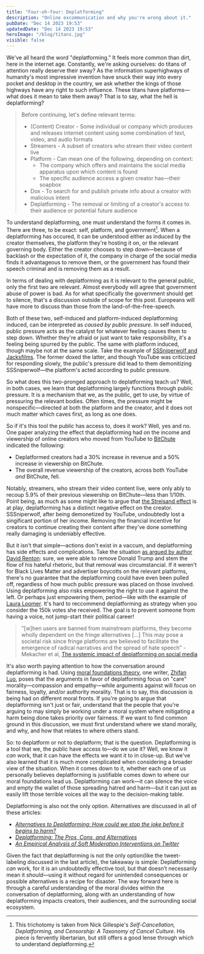 ```yaml
---
title: "Four-oh-four: Deplatforming"
description: "Online excommunication and why you're wrong about it."
pubDate: "Dec 14 2023 19:53"
updatedDate: "Dec 14 2023 19:53"
heroImage: "/blog/titans.jpg"
visible: false
---
```


We've all heard the word "deplatforming." It feels more common than dirt, here in the internet age. Constantly, we're asking ourselves: do titans of attention really deserve their sway? As the information superhighways of humanity's most impressive invention have snuck their way into every pocket and desktop in the country, we ask whether the kings of those highways have any right to such influence. These titans have platforms—what does it mean to take them away? That is to say, what the hell is deplatforming?

> Before continuing, let's define relevant terms:
>
> - (Content) Creator - Some individual or company which produces and releases internet content using some combination of text, video, and audio formats
> - Streamers - A subset of creators who stream their video content live
> - Platform - Can mean one of the following, depending on context:
>   - The company which offers and maintains the social media apparatus upon which content is found
>   - The specific audience access a given creator has—their soapbox
> - Dox - To search for and publish private info about a creator with malicious intent
> - Deplatforming - The removal or limiting of a creator's access to their audience or potential future audience
>

To understand deplatforming, one must understand the forms it comes in. There are three, to be exact: self, platform, and government[^1]. When a deplatforming has occured, it can be understood either as induced by the creator themselves, the platform they're hosting it on, or the relevant governing body. Either the creator chooses to step down—because of backlash or the expectation of it, the company in charge of the social media finds it advantageous to remove them, or the government has found their speech criminal and is removing them as a result.

In terms of dealing with deplatforming as it is relevant to the general public, only the first two are relevant. Almost everybody will agree that government abuse of power is bad. As for what specifically the government should get to silence, that's a discussion outside of scope for this post. Europeans will have more to discuss than those from the land-of-the-free-speech. 

Both of these two, self-induced and platform-induced deplatforming induced, can be interpreted as *caused by public pressure*. In self induced, public pressure acts as the catalyst for whatever feeling causes them to step down. Whether they're afraid or just want to take responsibility, it's a feeling being spurred by the public. The same with platform induced, though maybe not at the same scale. Take the example of [SSSniperwolf and Jacksfilms](https://time.com/6326625/sssniperwolf-jacksfilms-youtube-demonetize/). The former doxed the latter, and though YouTube was criticized for responding slowly, the public's pressure did lead to them demonitizing SSSniperwolf—the platform's acted according to public pressure.

So what does this two-pronged approach to deplatforming teach us? Well, in both cases, we learn that deplatforming largely functions through public pressure. It is a mechanism that we, as the public, get to use, by virtue of pressuring the relevant bodies. Often times, the pressure might be nonspecific—directed at both the platform and the creator, and it does not much matter which caves first, as long as one does.

So if it's this tool the public has access to, does it work? Well, yes and no. One paper analyzing the effect that deplatforming had on the income and viewership of online creators who moved from YouTube to [BitChute](https://en.wikipedia.org/wiki/BitChute) indicated the following:

- Deplatformed creators had a 30% increase in revenue and a 50% increase in viewership on BitChute.
- The overall revenue viewership of the creators, across both YouTube *and* BitChute, fell.

Notably, streamers, who stream their video content live, were only ably to recoup 5.9% of their previous viewership on BitChute—less than 1/10th. Point being, as much as some might like to argue that [the Streisand effect](https://en.wikipedia.org/wiki/Streisand_effect) is at play, deplatforming has a distinct negative effect on the creator. SSSniperwolf, after being demonetized by YouTube, undoubtedly lost a singificant portion of her income. Removing the financial incentive for creators to continue creating their content after they've done something really damaging is undeniably effective.

But it isn't that simple—actions don't exist in a vaccum, and deplatforming has side effects and complications. Take the situation [as argued by author David Renton](https://newpol.org/issue_post/deplatforming-the-risk-of-success/): sure, we were able to remove Donald Trump and stem the flow of his hateful rhetoric, but that removal was circumstancial. If it weren't for Black Lives Matter and advertiser boycotts on the relevant platforms, there's no guarantee that the deplatforming could have even been pulled off, regardless of how much public pressure was placed on those involved. Using deplatforming also risks empowering the right to use it against the left. Or perhaps just empowering them, period—like with the example of [Laura Loomer](https://www.cnn.com/2020/08/19/politics/laura-loomer-donald-trump-florida/index.html). It's hard to reccommend deplatforming as strategy when you consider the 150k votes she received. The goal is to prevent someone from having a voice, not jump-start their political career!

> "[w]hen users are banned from mainstream platforms, they become wholly dependent on the fringe alternatives […] This may pose a societal risk since fringe platforms are believed to facilitate the emergence of radical narratives and the spread of hate speech”  - Mekacher et al, [The systemic impact of deplatforming on social media](https://arxiv.org/abs/2303.11147)

It's also worth paying attention to how the conversation around deplatforming is had. Using [moral foundations theory](https://moralfoundations.org/), one writer, [Zhifan Luo](https://www.researchgate.net/publication/357352882_Why_Should_Facebook_not_Ban_Trump_Connecting_Divides_in_Reasoning_and_Morality_in_Public_Deliberation), poses that the arguments in favor of deplatforming focus on "care" morality—compassion and empathy—while arguments against will focus on fairness, loyalty, and/or authority morality. That is to say, this discussion is being had on different moral fronts. If you're going to argue that deplatforming isn't just or fair, understand that the people that you're arguing to may simply be working under a moral system where mitigating a harm being done takes priority over fairness. If we want to find common ground in this discussion, we must first understand where we stand morally, and why, and how that relates to where others stand.

So: to deplatform or not to deplatform; that is the question. Deplatforming is a tool that we, the public have access to—do we use it? Well, we know it *can* work, that it can have the effects we want it to in close-up. But we've also learned that it is much more complicated when considering a broader view of the situation. When it comes down to it, whether each one of us personally believes deplatforming is justifiable comes down to where our moral foundations lead us. Deplatforming can work—it can silence the voice and empty the wallet of those spreading hatred and harm—but it can just as easily lift those terrible voices all the way to the decision-making table. 

Deplatforming is also not the only option. Alternatives are discussed in all of these articles:

- [*Alternatives to Deplatforming: How could we stop the joke before it begins to harm?*](https://www.linkedin.com/pulse/alternatives-deplatforming-how-could-we-stop-joke-before-tilwani/)
- [*Deplatforming: The Pros, Cons, and Alternatives*](https://setit.org/16706-luaahe/)
- [*An Empirical Analysis of Soft Moderation Interventions on Twitter*](https://ojs.aaai.org/index.php/ICWSM/article/download/18110/17913/21605)

Given the fact that deplatforming is not the only option(like the tweet-labeling discussed in the last article), the takeaway is simple: Deplatforming *can* work, for it is an undoubtedly effective tool, but that doesn’t necessarily mean it *should*—using it without regard for unintended consequences or possible alternatives is a recipe for disaster. The way forward here is through a careful understanding of the moral divides within the conversation of deplatforming, along with an understanding of how deplatforming impacts creators, their audiences, and the surrounding social ecosystem.

[^1]: This trichotomy is taken from Nick Gillespie's *Self-Cancellation, Deplatforming, and Censorship: A Taxonomy of Cancel Culture*. His piece is fervently libertarian, but still offers a good lense through which to understand deplatforming.
